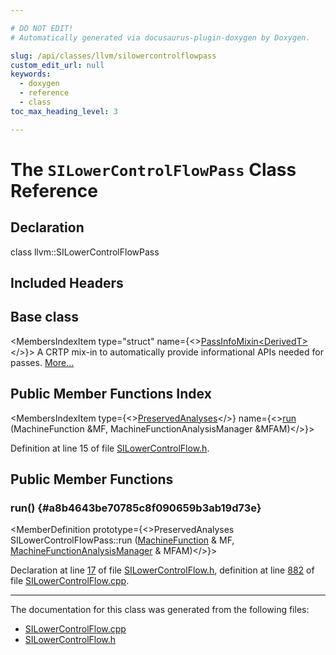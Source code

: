 ```yaml
---

# DO NOT EDIT!
# Automatically generated via docusaurus-plugin-doxygen by Doxygen.

slug: /api/classes/llvm/silowercontrolflowpass
custom_edit_url: null
keywords:
  - doxygen
  - reference
  - class
toc_max_heading_level: 3

---
```





# The `SILowerControlFlowPass` Class Reference

<DoxygenPage pluginConfig={pluginConfig}>



## Declaration

<CodeBlock>class llvm::SILowerControlFlowPass</CodeBlock>

## Included Headers

<IncludesList>
<IncludesListItem
  filePath="Target/AMDGPU/SILowerControlFlow.h"
  permalink="/docs/api/files/lib/lib/target/lib/target/amdgpu/silowercontrolflow-h"
  isLocal="true" />
</IncludesList>

## Base class

<MembersIndex>

<MembersIndexItem
  type="struct"
  name={<><a href="/docs/api/structs/llvm/passinfomixin">PassInfoMixin&lt;DerivedT&gt;</a></>}>
A CRTP mix-in to automatically provide informational APIs needed for passes. <a href="/docs/api/structs/llvm/passinfomixin/#details">More...</a>
</MembersIndexItem>

</MembersIndex>

## Public Member Functions Index

<MembersIndex>

<MembersIndexItem
  type={<><a href="/docs/api/classes/llvm/preservedanalyses">PreservedAnalyses</a></>}
  name={<><a href="#a8b4643be70785c8f090659b3ab19d73e">run</a> (MachineFunction &amp;MF, MachineFunctionAnalysisManager &amp;MFAM)</>}>
</MembersIndexItem>

</MembersIndex>


Definition at line 15 of file <a href="/docs/api/files/lib/lib/target/lib/target/amdgpu/silowercontrolflow-h">SILowerControlFlow.h</a>.

<SectionDefinition>

## Public Member Functions

### run() {#a8b4643be70785c8f090659b3ab19d73e}

<MemberDefinition
  prototype={<>PreservedAnalyses SILowerControlFlowPass::run (<a href="/docs/api/classes/llvm/machinefunction">MachineFunction</a> &amp; MF, <a href="/docs/api/namespaces/llvm/#a064825a8817522ca733ac413a7122d36">MachineFunctionAnalysisManager</a> &amp; MFAM)</>}>

Declaration at line <a href="/docs/api/files/lib/lib/target/lib/target/amdgpu/silowercontrolflow-h/#l00017">17</a> of file <a href="/docs/api/files/lib/lib/target/lib/target/amdgpu/silowercontrolflow-h">SILowerControlFlow.h</a>, definition at line <a href="/docs/api/files/lib/lib/target/lib/target/amdgpu/silowercontrolflow-cpp/#l00882">882</a> of file <a href="/docs/api/files/lib/lib/target/lib/target/amdgpu/silowercontrolflow-cpp">SILowerControlFlow.cpp</a>.
</MemberDefinition>

</SectionDefinition>

<hr/>

The documentation for this class was generated from the following files:

<ul>
<li><a href="/docs/api/files/lib/lib/target/lib/target/amdgpu/silowercontrolflow-cpp">SILowerControlFlow.cpp</a></li>
<li><a href="/docs/api/files/lib/lib/target/lib/target/amdgpu/silowercontrolflow-h">SILowerControlFlow.h</a></li>
</ul>

</DoxygenPage>

